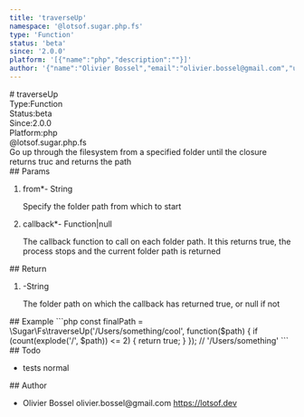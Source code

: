 ```yaml
---
title: 'traverseUp'
namespace: '@lotsof.sugar.php.fs'
type: 'Function'
status: 'beta'
since: '2.0.0'
platform: '[{"name":"php","description":""}]'
author: '{"name":"Olivier Bossel","email":"olivier.bossel@gmail.com","url":"https://lotsof.dev"}'
---
```

<div class="docmap-mdx">
# traverseUp
<div class="_metas">
<div class="_type"><span class="_type-label">Type:</span><span class="_type-value">Function</span></div>
<div class="_status"><span class="_status-label">Status:</span><span class="_status-value -beta">beta</span></div>
<div class="_since"><span class="_since-label">Since:</span><span class="_since-value">2.0.0</span></div>
<div class="_platform"><span class="_platform-label">Platform:</span><span class="_platform-value -php">php</span></div>
</div>
<div class="_namespace">@lotsof.sugar.php.fs</div>
<div class="_description typo-format typo-rhythm">
Go up through the filesystem from a specified folder until the closure returns truc and returns the path
</div>
<div class="_params">
## Params
<ol class="_list">
<li class="_item">
<span class="_name">from<span class="_required">*</span></span><span class="_default">-</span> <span class="_type">String</span>
<p class="_description">Specify the folder path from which to start</p>
</li>
<li class="_item">
<span class="_name">callback<span class="_required">*</span></span><span class="_default">-</span> <span class="_type">Function&vert;null</span>
<p class="_description">The callback function to call on each folder path&period; It this returns true&comma; the process stops and the current folder path is returned</p>
</li>
</ol>
</div>
<div class="_return">
## Return
<ol class="_list">
<li class="_item">
<span class="_default">-</span><span class="_type">String</span>
<p class="_description">The folder path on which the callback has returned true&comma; or null if not</p>
</li>
</ol>
</div>
<div class="_examples">
## Example
```php
const finalPath = \Sugar\Fs\traverseUp('/Users/something/cool', function($path) {
   if (count(explode('/', $path)) <= 2) {
     return true;
   }
}); // '/Users/something'
```
</div>
<div class="_todo">
## Todo
<ul class="_list">
<li class="_item">
<span class="_description">tests</span>
<span class="_priority -normal">normal</span>
</li>
</ul>
</div>
<div class="_author">
## Author
<ul class="_list">
<li class="_item">
<span class="_name">Olivier Bossel</span>
<span class="_email">olivier.bossel@gmail.com</span>
<a href="https://lotsof.dev" target="_blank" class="_url">https://lotsof.dev</a>
</li>
</ul>
</div>
</div>